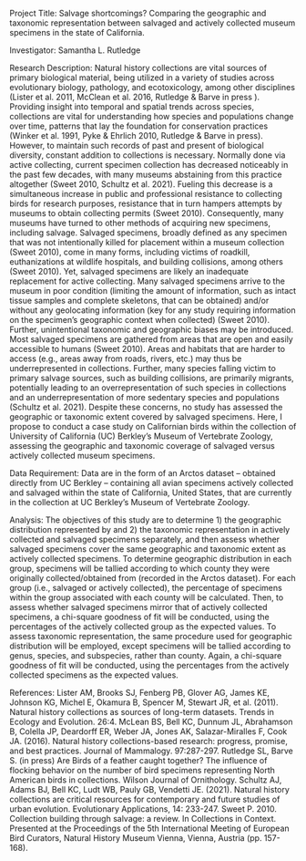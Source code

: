 Project Title: Salvage shortcomings? Comparing the geographic and taxonomic representation between salvaged and actively collected museum specimens in the state of California.

Investigator: Samantha L. Rutledge

Research Description: Natural history collections are vital sources of primary biological material, being utilized in a variety of studies across evolutionary biology, pathology, and ecotoxicology, among other disciplines (Lister et al. 2011, McClean et al. 2016, Rutledge & Barve in press ). Providing insight into temporal and spatial trends across species, collections are vital for understanding how species and populations change over time, patterns that lay the foundation for conservation practices (Winker et al. 1991, Pyke & Ehrlich 2010, Rutledge & Barve in press). However, to maintain such records of past and present of biological diversity, constant addition to collections is necessary. Normally done via active collecting, current specimen collection has decreased noticeably in the past few decades, with many museums abstaining from this practice altogether (Sweet 2010, Schultz et al. 2021). Fueling this decrease is a simultaneous increase in public and professional resistance to collecting birds for research purposes, resistance that in turn hampers attempts by museums to obtain collecting permits (Sweet 2010).  Consequently, many museums have turned to other methods of acquiring new specimens, including salvage. Salvaged specimens, broadly defined as any specimen that was not intentionally killed for placement within a museum collection (Sweet 2010), come in many forms, including victims of roadkill, euthanizations at wildlife hospitals, and building collisions, among others (Sweet 2010). Yet, salvaged specimens are likely an inadequate replacement for active collecting. Many salvaged specimens arrive to the museum in poor condition (limiting the amount of information, such as intact tissue samples and complete skeletons, that can be obtained) and/or without any geolocating information (key for any study requiring information on the specimen’s geographic context when collected) (Sweet 2010). Further, unintentional taxonomic and geographic biases may be introduced. Most salvaged specimens are gathered from areas that are open and easily accessible to humans (Sweet 2010). Areas and habitats that are harder to access (e.g., areas away from roads, rivers, etc.) may thus be underrepresented in collections. Further, many species falling victim to primary salvage sources, such as building collisions, are primarily migrants, potentially leading to an overrepresentation of such species in collections and an underrepresentation of more sedentary species and populations (Schultz et al. 2021). Despite these concerns, no study has assessed the geographic or taxonomic extent covered by salvaged specimens. Here, I propose to conduct a case study on Californian birds within the collection of University of California (UC) Berkley’s Museum of Vertebrate Zoology, assessing the geographic and taxonomic coverage of salvaged versus actively collected museum specimens.

Data Requirement: Data are in the form of an Arctos dataset – obtained directly from UC Berkley – containing all avian specimens actively collected and salvaged within the state of California, United States, that are currently in the collection at UC Berkley’s Museum of Vertebrate Zoology. 

Analysis: The objectives of this study are to determine 1) the geographic distribution represented by and 2) the taxonomic representation in actively collected and salvaged specimens separately, and then assess whether salvaged specimens cover the same geographic and taxonomic extent as actively collected specimens. To determine geographic distribution in each group, specimens will be tallied according to which county they were originally collected/obtained from (recorded in the Arctos dataset). For each group (i.e., salvaged or actively collected), the percentage of specimens within the group associated with each county will be calculated. Then, to assess whether salvaged specimens mirror that of actively collected specimens, a chi-square goodness of fit will be conducted, using the percentages of the actively collected group as the expected values. To assess taxonomic representation, the same procedure used for geographic distribution will be employed, except specimens will be tallied according to genus, species, and subspecies, rather than county. Again, a chi-square goodness of fit will be conducted, using the percentages from the actively collected specimens as the expected values. 

References:
Lister AM, Brooks SJ, Fenberg PB, Glover AG, James KE, Johnson KG, Michel E, Okamura B, Spencer M, Stewart JR, et al. (2011). Natural history collections as sources of long-term datasets. Trends in Ecology and Evolution. 26:4.
McLean BS, Bell KC, Dunnum JL, Abrahamson B, Colella JP, Deardorff ER, Weber JA, Jones AK, Salazar-Miralles F, Cook JA. (2016). Natural history collections-based research: progress, promise, and best practices. Journal of Mammalogy. 97:287-297. 
Rutledge SL, Barve S. (in press) Are Birds of a feather caught together? The influence of flocking behavior on the number of bird specimens representing North American birds in collections. Wilson Journal of Ornithology. 
Schultz AJ, Adams BJ, Bell KC, Ludt WB, Pauly GB, Vendetti JE. (2021). Natural history collections are critical resources for contemporary and future studies of urban evolution. Evolutionary Applications, 14: 233-247.
Sweet P. 2010. Collection building through salvage: a review. In Collections in Context. Presented at the Proceedings of the 5th International Meeting of European Bird Curators, Natural History Museum Vienna, Vienna, Austria (pp. 157-168).

